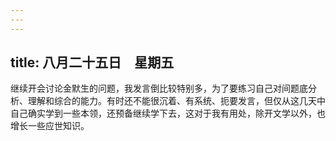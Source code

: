 ```yaml
---
---
---
```

title: 八月二十五日　星期五
---




继续开会讨论金默生的问题，我发言倒比较特别多，为了要练习自己对间题底分析、理解和综合的能力。有时还不能很沉着、有系统、扼要发言，但仅从这几天中自己确实学到一些本领，还预备继续学下去，这对于我有用处，除开文学以外，也增长一些应世知识。